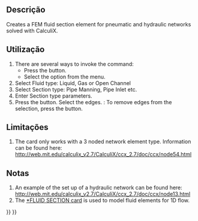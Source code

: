 <languages/>

<div class="mw-translate-fuzzy">
{{Docnav
|[[FEM_ElementGeometry2D/pt-br|Espessura da casca de placa]]
|[[FEM_ConstraintElectrostaticPotential/pt-br|Restrição de potencial eletrostático]]
|[[FEM_Workbench/pt-br|FEM]]
|IconL=FEM_ElementGeometry2D.svg
|IconR=FEM_ConstraintElectrostaticPotential.svg
|IconC=Workbench_FEM.svg
}}
</div>

{{GuiCommandContainer|
{{GuiCommand
|Name=FEM ElementFluid1D
|MenuLocation=Model → Element Geometry → Fluid Section for 1D Flow
|Workbenches=[[FEM_Workbench|FEM]]
|SeeAlso=[[FEM_tutorial|FEM tutorial]]
}}
{{GuiCommandFemInfo
|Solvers=CalculiX
}}
}}

<span id="Description"></span>
==Descrição==

Creates a FEM fluid section element for pneumatic and hydraulic networks solved with CalculiX.

<span id="Usage"></span>
==Utilização==

# There are several ways to invoke the command:
#* Press the {{Button|[[Image:FEM_ElementFluid1D.svg|16px]] [[FEM_ElementFluid1D|Fluid Section for 1D Flow]]}} button.
#* Select the {{MenuCommand|Model → Element Geometry → [[Image:FEM_ElementFluid1D.svg|16px]] Fluid Section for 1D Flow}} option from the menu.
# Select Fluid type: Liquid, Gas or Open Channel
# Select Section type: Pipe Manning, Pipe Inlet etc.
# Enter Section type parameters.
# Press the {{Button|Add}} button. Select the edges. {{Version|1.1}}: To remove edges from the selection, press the {{Button|Remove}} button.

<span id="Limitations"></span>
== Limitações ==

#The card only works with a 3 noded network element type. Information can be found here: http://web.mit.edu/calculix_v2.7/CalculiX/ccx_2.7/doc/ccx/node54.html

<span id="Notes"></span>
==Notas==

# An example of the set up of a hydraulic network can be found here: http://web.mit.edu/calculix_v2.7/CalculiX/ccx_2.7/doc/ccx/node13.html 
# The [http://web.mit.edu/calculix_v2.7/CalculiX/ccx_2.7/doc/ccx/node205.html *FLUID SECTION card] is used to model fluid elements for 1D flow.


<div class="mw-translate-fuzzy">
{{Docnav
|[[FEM_ElementGeometry2D/pt-br|Espessura da casca de placa]]
|[[FEM_ConstraintElectrostaticPotential/pt-br|Restrição de potencial eletrostático]]
|[[FEM_Workbench/pt-br|FEM]]
|IconL=FEM_ElementGeometry2D.svg
|IconR=FEM_ConstraintElectrostaticPotential.svg
|IconC=Workbench_FEM.svg
}}
</div>

{{FEM_Tools_navi{{#translation:}}}}
{{Userdocnavi{{#translation:}}}}
{{clear}}